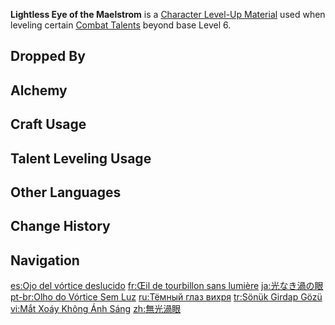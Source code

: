 {{Item Infobox
|title        = Light&shy;less Eye of the Mael&shy;strom
|id           = 113055
|image        = Item Lightless Eye of the Maelstrom.png
|type         = Character Level-Up Materials
|invCategory  = Character Development Items
|group        = All-Devouring Narwhal Materials
|group2       = Weekly Boss Drops
|quality      = 5
|description  = A strange "substance" obtained from fighting against the All-Devouring Narwhal. Its actual weight far exceeds what would be expected given its size.<br>Everything gathers around heavy objects, just as gold attracts more than iron, or the ground more than in the breeze blowing above. Just as light cannot escape from the vortex of darkness, cause and effect is attached to fate, perhaps irreversibly so.
|source1      = Lv. 70+ [[All-Devouring Narwhal]] Reward
}}
'''Lightless Eye of the Maelstrom''' is a [[Character Level-Up Material]] used when leveling certain [[Combat Talents]] beyond base Level 6.

==Dropped By==
{{Dropped By|level=70}}

==Alchemy==
{{Recipe
|type = Converting
|Lightless Silk String = 1
|Dream Solvent = 1
|sort = Lightless Silk String;Dream Solvent
}}
{{Recipe
|type = Converting
|Lightless Mass = 1
|Dream Solvent = 1
|sort = Lightless Mass;Dream Solvent
}}

==Craft Usage==
{{Craft Usage}}

==Talent Leveling Usage==
{{Talent Leveling Usage}}

==Other Languages==
{{Other Languages
|en       = Lightless Eye of the Maelstrom
|zhs      = 无光涡眼
|zhs_rm   = 
|zht      = 無光渦眼
|zht_rm   = 
|zh_tl    = 
|ja       = 光なき渦の眼
|ja_rm    = Hikari-naki Uzu no Me
|ja_tl    = Lightless Eye of the Maelstrom
|ko       = 빛 없는 소용돌이 눈
|ko_rm    = 
|ko_tl    = 
|es       = Ojo del vórtice deslucido
|es_tl    = Dulled Eye of the Vortex
|fr       = Œil de tourbillon sans lumière
|fr_tl    = Lightless Eye of Whirlwind
|ru       = Тёмный глаз вихря
|ru_tl    = Dark Eye of the Vortex
|th       = Lightless Eye of the Maelstrom
|vi       = Mắt Xoáy Không Ánh Sáng
|vi_tl    = Lightless Eye of the Vortex
|de       = Aphotisches Auge des Wirbels
|de_tl    = Aphotic Eye of the Vortex
|id       = Lightless Eye of the Maelstrom
|pt       = Olho do Vórtice Sem Luz
|pt_tl    = Eye of the Lightless Vortex
|tr       = Sönük Girdap Gözü
|tr_tl    = Dim Vortex Eye
|it       = Occhio del vortice senza luce
|it_tl    = Lightless Eye of the Vortex
}}

==Change History==
{{Change History|4.2}}

==Navigation==
{{Development Item Navbox|Character Level-Up Materials}}

[[es:Ojo del vórtice deslucido]]
[[fr:Œil de tourbillon sans lumière]]
[[ja:光なき渦の眼]]
[[pt-br:Olho do Vórtice Sem Luz]]
[[ru:Тёмный глаз вихря]]
[[tr:Sönük Girdap Gözü]]
[[vi:Mắt Xoáy Không Ánh Sáng]]
[[zh:無光渦眼]]